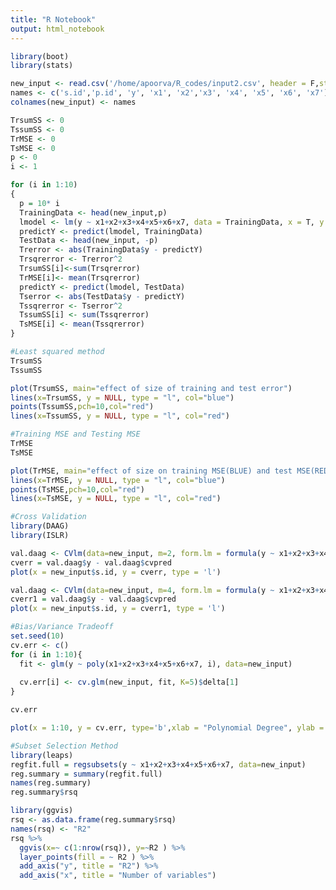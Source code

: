 ```yaml
---
title: "R Notebook"
output: html_notebook
---
```


```r
library(boot)
library(stats)
```

```r
new_input <- read.csv('/home/apoorva/R_codes/input2.csv', header = F,strip.white = T)
names <- c('s.id','p.id', 'y', 'x1', 'x2','x3', 'x4', 'x5', 'x6', 'x7')
colnames(new_input) <- names
```

```r
TrsumSS <- 0
TssumSS <- 0
TrMSE <- 0
TsMSE <- 0
p <- 0
i <- 1
```

```r
for (i in 1:10)
{
  p = 10* i
  TrainingData <- head(new_input,p)
  lmodel <- lm(y ~ x1+x2+x3+x4+x5+x6+x7, data = TrainingData, x = T, y = T)
  predictY <- predict(lmodel, TrainingData)
  TestData <- head(new_input, -p)
  Trerror <- abs(TrainingData$y - predictY)
  Trsqrerror <- Trerror^2
  TrsumSS[i]<-sum(Trsqrerror)
  TrMSE[i]<- mean(Trsqrerror)
  predictY <- predict(lmodel, TestData)
  Tserror <- abs(TestData$y - predictY)
  Tssqrerror <- Tserror^2
  TssumSS[i] <- sum(Tssqrerror)
  TsMSE[i] <- mean(Tssqrerror)
}
```

```r
#Least squared method
TrsumSS
TssumSS
```

```r
plot(TrsumSS, main="effect of size of training and test error")
lines(x=TrsumSS, y = NULL, type = "l", col="blue")
points(TssumSS,pch=10,col="red")
lines(x=TssumSS, y = NULL, type = "l", col="red")
```

```r
#Training MSE and Testing MSE
TrMSE
TsMSE
```

```r
plot(TrMSE, main="effect of size on training MSE(BLUE) and test MSE(RED)")
lines(x=TrMSE, y = NULL, type = "l", col="blue")
points(TsMSE,pch=10,col="red")
lines(x=TsMSE, y = NULL, type = "l", col="red")
```

```r
#Cross Validation
library(DAAG) 
library(ISLR)
```

```r
val.daag <- CVlm(data=new_input, m=2, form.lm = formula(y ~ x1+x2+x3+x4+x5+x6+x7))
cverr = val.daag$y - val.daag$cvpred
plot(x = new_input$s.id, y = cverr, type = 'l')
```

```r
val.daag <- CVlm(data=new_input, m=4, form.lm = formula(y ~ x1+x2+x3+x4+x5+x6+x7))
cverr1 = val.daag$y - val.daag$cvpred
plot(x = new_input$s.id, y = cverr1, type = 'l')
```

```r
#Bias/Variance Tradeoff
set.seed(10)
cv.err <- c()
for (i in 1:10){
  fit <- glm(y ~ poly(x1+x2+x3+x4+x5+x6+x7, i), data=new_input)
  
  cv.err[i] <- cv.glm(new_input, fit, K=5)$delta[1]
}
```

```r
cv.err
```

```r
plot(x = 1:10, y = cv.err, type='b',xlab = "Polynomial Degree", ylab = "Cross Validation Error", main = "Bias / Variance Tradeoff")
```

```r
#Subset Selection Method
library(leaps)
regfit.full = regsubsets(y ~ x1+x2+x3+x4+x5+x6+x7, data=new_input)
reg.summary = summary(regfit.full)
names(reg.summary)
reg.summary$rsq
```

```r
library(ggvis)
rsq <- as.data.frame(reg.summary$rsq)
names(rsq) <- "R2"
rsq %>% 
  ggvis(x=~ c(1:nrow(rsq)), y=~R2 ) %>%
  layer_points(fill = ~ R2 ) %>%
  add_axis("y", title = "R2") %>% 
  add_axis("x", title = "Number of variables")
```